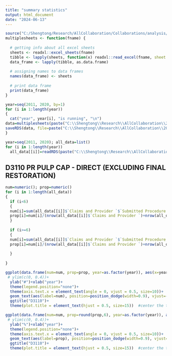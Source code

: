 ```yaml
---
title: "summary statistics"
output: html_document
date: "2024-06-13"
---
```





```r
source("C:/Shengtong/Research/AllCollaboration/Collaborations/analysis/Rfunctions.R")
multiplesheets <- function(fname) {
   
  # getting info about all excel sheets
  sheets <- readxl::excel_sheets(fname)
  tibble <- lapply(sheets, function(x) readxl::read_excel(fname, sheet = x))
  data_frame <- lapply(tibble, as.data.frame)
    
  # assigning names to data frames
  names(data_frame) <- sheets
    
  # print data frame
  print(data_frame)
}

```

```r
year=seq(2011, 2020, by=1)
for (i in 1:length(year))
{
  cat("year", year[i], "is running", "\n")
data=multiplesheets(paste("C:\\Shengtong\\Research\\AllCollaboration\\2024\\202405\\Pradeep\\DDWI\\DDWI\\", year[i], " Marquette Community Water Fluoridation Study.xlsx", sep=""))
saveRDS(data, file=paste("C:\\Shengtong\\Research\\AllCollaboration\\2024\\202405\\Pradeep\\DDWI\\DDWI\\data_", year[i], ".rds", sep=""))
}
```


```r
year=seq(2011, 2020); all_data=list()
for (i in 1:length(year))
  all_data[[i]]=readRDS(paste("C:\\Shengtong\\Research\\AllCollaboration\\2024\\202405\\Pradeep\\DDWI\\DDWI\\data_", year[i], ".rds", sep=""))

```


## D3110 PR PULP CAP - DIRECT (EXCLUDING FINAL RESTORATION)

```r
num=numeric(); prop=numeric()
for (i in 1:length(all_data))
{
  if (i<6)
  {
  num[i]=sum(all_data[[i]]$`Claims and Provider `$`Submitted Procedure Code`==3110)+sum(all_data[[i]]$`Claims and Provider (1)`$`Submitted Procedure Code`==3110)
  prop[i]=num[i]/(nrow(all_data[[i]]$`Claims and Provider `)+nrow(all_data[[i]]$`Claims and Provider (1)`))
  }
  
  if (i>=6)
  {
  num[i]=sum(all_data[[i]]$`Claims and Provider `$`Submitted Procedure Code`==3110)+sum(all_data[[i]]$`Claims and Provider (1)`$`Submitted Procedure Code`==3110)+sum(all_data[[i]]$`Claims and Provider (2)`$`Submitted Procedure Code`==3110)
  prop[i]=num[i]/(nrow(all_data[[i]]$`Claims and Provider `)+nrow(all_data[[i]]$`Claims and Provider (1)`)+nrow(all_data[[i]]$`Claims and Provider (2)`))
  
  }
  
}
```


```r
ggplot(data.frame(num=num, prop=prop, year=as.factor(year)), aes(x=year, y=num, fill=year)) +geom_bar(position = "dodge", stat="identity")+
 # ylim(c(0, 0.4))+
  ylab("#")+xlab("year")+
  theme(legend.position="none")+
  theme(axis.text.x = element_text(angle = 0, vjust = 0.5, size=10))+
  geom_text(aes(label=num), position=position_dodge(width=0.9), vjust=-0.25)+  # add numbers over bars
  ggtitle("D3110")+
  theme(plot.title = element_text(hjust = 0.5, size=15))  #center the title 
```


```r
ggplot(data.frame(num=num, prop=round(prop,6), year=as.factor(year)), aes(x=year, y=prop, fill=year)) +geom_bar(position = "dodge", stat="identity")+
 # ylim(c(0, 0.4))+
  ylab("%")+xlab("year")+
  theme(legend.position="none")+
  theme(axis.text.x = element_text(angle = 0, vjust = 0.5, size=10))+
  geom_text(aes(label=prop), position=position_dodge(width=0.9), vjust=-0.25)+  # add numbers over bars
  ggtitle("D3110")+
  theme(plot.title = element_text(hjust = 0.5, size=15))  #center the title 
```